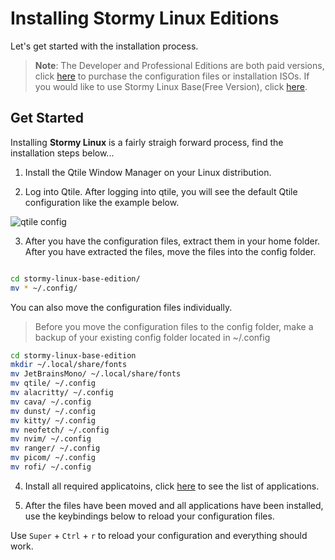 

# Installing Stormy Linux Editions

Let's get started with the installation process.

> **Note**: The Developer and Professional Editions are both paid versions, click [here](/stormylinux/purchase) to purchase the configuration files or installation ISOs. If you would like to use Stormy Linux Base(Free Version), click [here](/stormylinux-base).

## Get Started

Installing **Stormy Linux** is a fairly straigh forward process, find the installation steps below...

1. Install the Qtile Window Manager on your Linux distribution.

2. Log into Qtile. After logging into qtile, you will see the default Qtile configuration like the example below.

<Image src={qtile} alt="qtile config"/>

3. After you have the configuration files, extract them in your home folder. After you have extracted the files, move the files into the config folder.

```bash

cd stormy-linux-base-edition/
mv * ~/.config/
```

You can also move the configuration files individually.

> Before you move the configuration files to the config folder, make a backup of your existing config folder located in ~/.config

```bash
cd stormy-linux-base-edition
mkdir ~/.local/share/fonts
mv JetBrainsMono/ ~/.local/share/fonts
mv qtile/ ~/.config
mv alacritty/ ~/.config
mv cava/ ~/.config
mv dunst/ ~/.config
mv kitty/ ~/.config
mv neofetch/ ~/.config
mv nvim/ ~/.config
mv ranger/ ~/.config
mv picom/ ~/.config
mv rofi/ ~/.config
```

4. Install all required applicatoins, click [here](/installation/applications) to see the list of applications.

5. After the files have been moved and all applications have been installed, use the keybindings below to reload your configuration files.

Use `Super` + `Ctrl` + `r` to reload your configuration and everything should work.